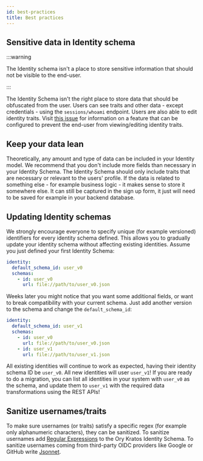 ```yaml
---
id: best-practices
title: Best practices
---
```


## Sensitive data in Identity schema

:::warning

The Identity schema isn't a place to store sensitive information that should not be visible to the end-user.

:::

The Identity Schema isn't the right place to store data that should be obfuscated from the user. Users can see traits and other
data - except credentials - using the `sessions/whoami` endpoint. Users are also able to edit identity traits. Visit
[this issue](https://github.com/ory/kratos/issues/47) for information on a feature that can be configured to prevent the end-user
from viewing/editing identity traits.

## Keep your data lean

Theoretically, any amount and type of data can be included in your Identity model. We recommend that you don't include more fields
than necessary in your Identity Schema. The Identity Schema should only include traits that are necessary or relevant to the
users' profile. If the data is related to something else - for example business logic - it makes sense to store it somewhere else.
It can still be captured in the sign up form, it just will need to be saved for example in your backend database.

## Updating Identity schemas

We strongly encourage everyone to specify unique (for example versioned) identifiers for every identity schema defined. This
allows you to gradually update your identity schema without affecting existing identities. Assume you just defined your first
Identity Schema:

```yaml
identity:
  default_schema_id: user_v0
  schemas:
    - id: user_v0
      url: file://path/to/user_v0.json
```

Weeks later you might notice that you want some additional fields, or want to break compatibility with your current schema. Just
add another version to the schema and change the `default_schema_id`:

```yaml
identity:
  default_schema_id: user_v1
  schemas:
    - id: user_v0
      url: file://path/to/user_v0.json
    - id: user_v1
      url: file://path/to/user_v1.json
```

All existing identities will continue to work as expected, having their identity schema ID be `user_v0`. All new identities will
user `user_v1`! If you are ready to do a migration, you can list all identities in your system with `user_v0` as the schema, and
update them to `user_v1` with the required data transformations using the REST APIs!

## Sanitize usernames/traits

To make sure usernames (or traits) satisfy a specific regex (for example only alphanumeric characters), they can be sanitized. To
sanitize usernames add
[Regular Expressions](https://json-schema.org/understanding-json-schema/reference/string.html#regular-expressions) to the Ory
Kratos Identity Schema. To sanitize usernames coming from third-party OIDC providers like Google or GitHub write
[Jsonnet](https://jsonnet.org).
